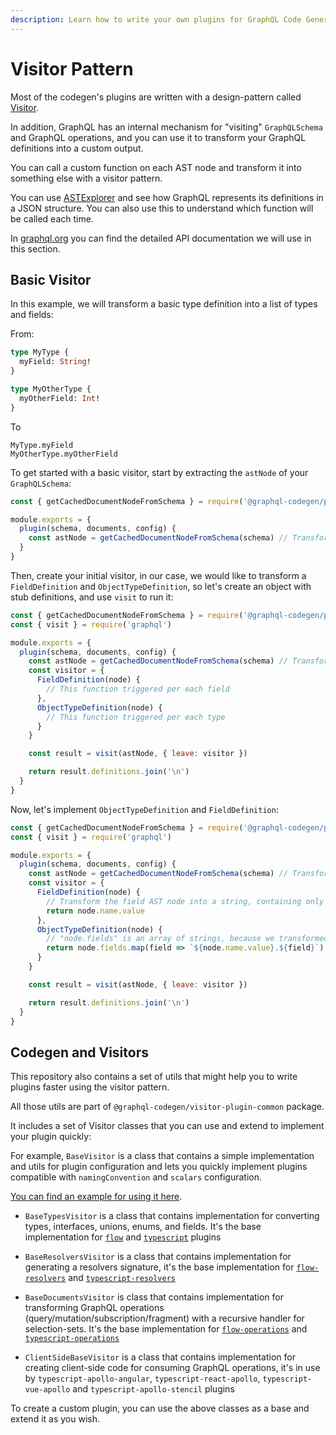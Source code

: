 ```yaml
---
description: Learn how to write your own plugins for GraphQL Code Generator. Most of the codegen's plugins are written with a design-pattern called Visitor.
---
```


# Visitor Pattern

Most of the codegen's plugins are written with a design-pattern called [Visitor](https://en.wikipedia.org/wiki/Visitor_pattern).

In addition, GraphQL has an internal mechanism for "visiting" `GraphQLSchema` and GraphQL operations, and you can use it to transform your GraphQL definitions into a custom output.

You can call a custom function on each AST node and transform it into something else with a visitor pattern.

You can use [ASTExplorer](https://astexplorer.net) and see how GraphQL represents its definitions in a JSON structure. You can also use this to understand which function will be called each time.

In [graphql.org](https://graphql.org/graphql-js/language/#visit) you can find the detailed API documentation we will use in this section.

## Basic Visitor

In this example, we will transform a basic type definition into a list of types and fields:

From:

```graphql
type MyType {
  myField: String!
}

type MyOtherType {
  myOtherField: Int!
}
```

To

```
MyType.myField
MyOtherType.myOtherField
```

To get started with a basic visitor, start by extracting the `astNode` of your `GraphQLSchema`:

```js {5}
const { getCachedDocumentNodeFromSchema } = require('@graphql-codegen/plugin-helpers')

module.exports = {
  plugin(schema, documents, config) {
    const astNode = getCachedDocumentNodeFromSchema(schema) // Transforms the GraphQLSchema into ASTNode
  }
}
```

Then, create your initial visitor, in our case, we would like to transform a `FieldDefinition` and `ObjectTypeDefinition`, so let's create an object with stub definitions, and use `visit` to run it:

```js {8-13}
const { getCachedDocumentNodeFromSchema } = require('@graphql-codegen/plugin-helpers')
const { visit } = require('graphql')

module.exports = {
  plugin(schema, documents, config) {
    const astNode = getCachedDocumentNodeFromSchema(schema) // Transforms the GraphQLSchema into ASTNode
    const visitor = {
      FieldDefinition(node) {
        // This function triggered per each field
      },
      ObjectTypeDefinition(node) {
        // This function triggered per each type
      }
    }

    const result = visit(astNode, { leave: visitor })

    return result.definitions.join('\n')
  }
}
```

Now, let's implement `ObjectTypeDefinition` and `FieldDefinition`:

```js {8-15}
const { getCachedDocumentNodeFromSchema } = require('@graphql-codegen/plugin-helpers')
const { visit } = require('graphql')

module.exports = {
  plugin(schema, documents, config) {
    const astNode = getCachedDocumentNodeFromSchema(schema) // Transforms the GraphQLSchema into ASTNode
    const visitor = {
      FieldDefinition(node) {
        // Transform the field AST node into a string, containing only the name of the field
        return node.name.value
      },
      ObjectTypeDefinition(node) {
        // "node.fields" is an array of strings, because we transformed it using "FieldDefinition".
        return node.fields.map(field => `${node.name.value}.${field}`).join('\n')
      }
    }

    const result = visit(astNode, { leave: visitor })

    return result.definitions.join('\n')
  }
}
```

## Codegen and Visitors

This repository also contains a set of utils that might help you to write plugins faster using the visitor pattern.

All those utils are part of `@graphql-codegen/visitor-plugin-common` package.

It includes a set of Visitor classes that you can use and extend to implement your plugin quickly:

For example, `BaseVisitor` is a class that contains a simple implementation and utils for plugin configuration and lets you quickly implement plugins compatible with `namingConvention` and `scalars` configuration.

[You can find an example for using it here](https://github.com/dotansimha/graphql-code-generator/blob/master/packages/plugins/typescript/mongodb/src/visitor.ts#L38).

- `BaseTypesVisitor` is a class that contains implementation for converting types, interfaces, unions, enums, and fields. It's the base implementation for [`flow`](https://github.com/dotansimha/graphql-code-generator/blob/master/packages/plugins/flow/flow/src/visitor.ts#L12) and [`typescript`](https://github.com/dotansimha/graphql-code-generator/blob/master/packages/plugins/typescript/typescript/src/visitor.ts#L18) plugins

- `BaseResolversVisitor` is a class that contains implementation for generating a resolvers signature, it's the base implementation for [`flow-resolvers`](https://github.com/dotansimha/graphql-code-generator/blob/master/packages/plugins/flow/resolvers/src/visitor.ts#L10) and [`typescript-resolvers`](https://github.com/dotansimha/graphql-code-generator/blob/master/packages/plugins/typescript/resolvers/src/visitor.ts#L13)

- `BaseDocumentsVisitor` is class that contains implementation for transforming GraphQL operations (query/mutation/subscription/fragment) with a recursive handler for selection-sets. It's the base implementation for [`flow-operations`](https://github.com/dotansimha/graphql-code-generator/blob/master/packages/plugins/flow/operations/src/visitor.ts#L14) and [`typescript-operations`](https://github.com/dotansimha/graphql-code-generator/blob/master/packages/plugins/typescript/operations/src/visitor.ts#L15)

- `ClientSideBaseVisitor` is a class that contains implementation for creating client-side code for consuming GraphQL operations, it's in use by `typescript-apollo-angular`, `typescript-react-apollo`, `typescript-vue-apollo` and `typescript-apollo-stencil` plugins

To create a custom plugin, you can use the above classes as a base and extend it as you wish.
